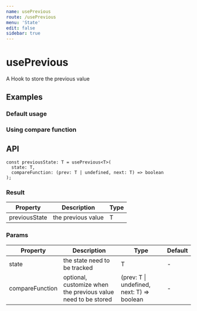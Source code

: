 ```yaml
---
name: usePrevious
route: /usePrevious
menu: 'State'
edit: false
sidebar: true
---
```






# usePrevious

A Hook to store the previous value


## Examples

### Default usage

<JackBox jsCode={Demo1CodeJsx} tsCode={Demo1CodeTsx} demoName='Default usage' description='Store the previous value'>
  <Demo1 />
</JackBox>

### Using compare function

<JackBox jsCode={Demo2CodeJsx} tsCode={Demo2CodeTsx} demoName=' Using compare function' description='The stored previous value update only when the compare function returns true'>
  <Demo2 />
</JackBox>

## API
```
const previousState: T = usePrevious<T>(
  state: T,
  compareFunction: (prev: T | undefined, next: T) => boolean
);
```

### Result

| Property | Description                                                       | Type                 |
|------|----------|------|
| previousState | the previous value | T  |

### Params

| Property | Description                                                       | Type                 | Default |
|---------|----------|------------------------|--------|
| state | the state need to be tracked | T | -      |
| compareFunction | optional, customize when the previous value need to be stored | (prev: T \| undefined, next: T) => boolean | -      |
